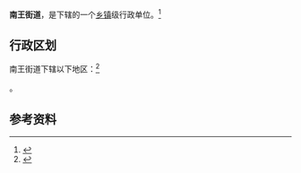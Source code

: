 {{中国乡级行政区|37/06/84/005/000}}

'''南王街道'''，是{{PRC admin/fullname|37/06/84/005/000|3}}下辖的一个[[乡镇|乡镇]]级行政单位。<ref>{{PRC admin/ref sgc|{{PRC admin/parent|37/06/84/005/000}}}}</ref>

== 行政区划 ==

南王街道下辖以下地区：<ref>{{PRC admin/ref sgc|37/06/84/005/000}}</ref>

{{PRC admin/children|37/06/84/005/000}}。

== 参考资料 ==

{{reflist}}

{{行政区划小作品}}
{{PRC admin/navcat|37/06/84/005/000}}